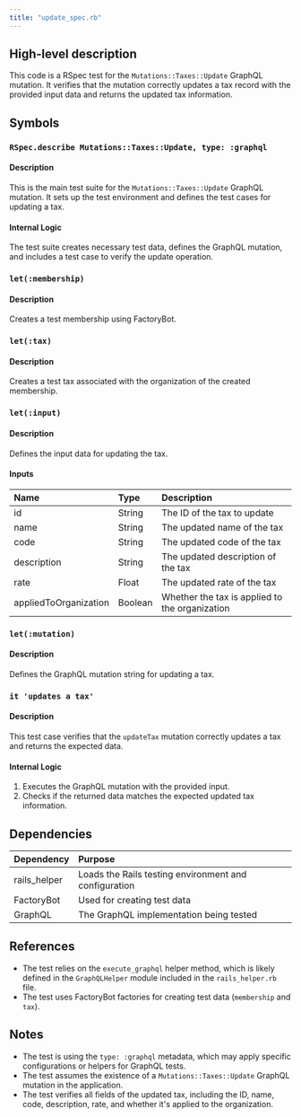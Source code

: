 ```yaml
---
title: "update_spec.rb"
---
```


## High-level description
This code is a RSpec test for the `Mutations::Taxes::Update` GraphQL mutation. It verifies that the mutation correctly updates a tax record with the provided input data and returns the updated tax information.

## Symbols

### `RSpec.describe Mutations::Taxes::Update, type: :graphql`
#### Description
This is the main test suite for the `Mutations::Taxes::Update` GraphQL mutation. It sets up the test environment and defines the test cases for updating a tax.

#### Internal Logic
The test suite creates necessary test data, defines the GraphQL mutation, and includes a test case to verify the update operation.

### `let(:membership)`
#### Description
Creates a test membership using FactoryBot.

### `let(:tax)`
#### Description
Creates a test tax associated with the organization of the created membership.

### `let(:input)`
#### Description
Defines the input data for updating the tax.

#### Inputs
| Name | Type | Description |
|:-----|:-----|:------------|
| id | String | The ID of the tax to update |
| name | String | The updated name of the tax |
| code | String | The updated code of the tax |
| description | String | The updated description of the tax |
| rate | Float | The updated rate of the tax |
| appliedToOrganization | Boolean | Whether the tax is applied to the organization |

### `let(:mutation)`
#### Description
Defines the GraphQL mutation string for updating a tax.

### `it 'updates a tax'`
#### Description
This test case verifies that the `updateTax` mutation correctly updates a tax and returns the expected data.

#### Internal Logic
1. Executes the GraphQL mutation with the provided input.
2. Checks if the returned data matches the expected updated tax information.

## Dependencies
| Dependency | Purpose |
|:-----------|:--------|
| rails_helper | Loads the Rails testing environment and configuration |
| FactoryBot | Used for creating test data |
| GraphQL | The GraphQL implementation being tested |

## References
- The test relies on the `execute_graphql` helper method, which is likely defined in the `GraphQLHelper` module included in the `rails_helper.rb` file.
- The test uses FactoryBot factories for creating test data (`membership` and `tax`).

## Notes
- The test is using the `type: :graphql` metadata, which may apply specific configurations or helpers for GraphQL tests.
- The test assumes the existence of a `Mutations::Taxes::Update` GraphQL mutation in the application.
- The test verifies all fields of the updated tax, including the ID, name, code, description, rate, and whether it's applied to the organization.